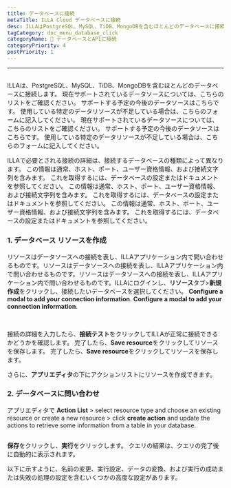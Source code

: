 ```yaml
---
title: データベースに接続
metaTitle: ILLA Cloud データベースに接続
desc: ILLAはPostgreSQL、MySQL、TiDB、MongoDBを含むほとんどのデータベースに接続します
tagCategory: doc_menu_database_click
categoryName: 📲 データベースとAPIに接続
categoryPriority: 4
postPriority: 1
---
```


* * *

## <h2 hidden>データベースに接続する</h2>

ILLAは、PostgreSQL、MySQL、TiDB、MongoDBを含むほとんどのデータベースに接続します。 現在サポートされているデータソースについては、こちらのリストをご確認ください。 サポートする予定の今後のデータソースはこちらです。 使用している特定のデータリソースが不足している場合は、こちらのフォームに記入してください。 現在サポートされているデータソースについては、こちらのリストをご確認ください。 サポートする予定の今後のデータソースはこちらです。 使用している特定のデータリソースが不足している場合は、こちらのフォームに記入してください。

ILLAで必要とされる接続の詳細は、接続するデータベースの種類によって異なります。 この情報は通常、ホスト、ポート、ユーザー資格情報、および接続文字列を含みます。 これを取得するには、データベースの設定またはドキュメントを参照してください。 この情報は通常、ホスト、ポート、ユーザー資格情報、および接続文字列を含みます。 これを取得するには、データベースの設定またはドキュメントを参照してください。 この情報は通常、ホスト、ポート、ユーザー資格情報、および接続文字列を含みます。 これを取得するには、データベースの設定またはドキュメントを参照してください。

### 1.  データベース リソースを作成

リソースはデータソースへの接続を表し、ILLAアプリケーション内で問い合わせるものです。リソースはデータソースへの接続を表し、ILLAアプリケーション内で問い合わせるものです。リソースはデータソースへの接続を表し、ILLAアプリケーション内で問い合わせるものです。ILLAにログインし、**リソース**タブ>**新規作成**をクリックし、接続したいデータベースを選択してください。 **Configure a modal to add your connection information**. **Configure a modal to add your connection information**.

<img
  src='https://cdn.illacloud.com/official-website/img/docs/connect/connect-database/resources.png'
  alt=""
/>
<img
  src='https://cdn.illacloud.com/official-website/img/docs/connect/connect-database/config.png'
  alt=""
/>

接続の詳細を入力したら、**接続テスト**をクリックしてILLAが正常に接続できるかどうかを確認します。 完了したら、**Save resource**をクリックしてリソースを保存します。 完了したら、**Save resource**をクリックしてリソースを保存します。

さらに、**アプリエディタ**の下にアクションリストにリソースを作成できます。

### 2.  データベースに問い合わせ

アプリエディタで **Action List** > select resource type and choose an existing resource or create a new resource > click **create action** and update the actions to retrieve some information from a table in your database.

<img
  src='https://cdn.illacloud.com/official-website/img/docs/connect/connect-database/action.png'
  alt=""
/>

**保存**をクリックし、**実行**をクリックします。 クエリの結果は、クエリの完了後に自動的に表示されます。

以下に示すように、名前の変更、実行設定、データの変換、および実行の成功または失敗の処理の設定を含むいくつかの高度な設定があります。

<img
  src='https://cdn.illacloud.com/official-website/img/docs/connect/connect-database/run.png'
  alt=""
/>
